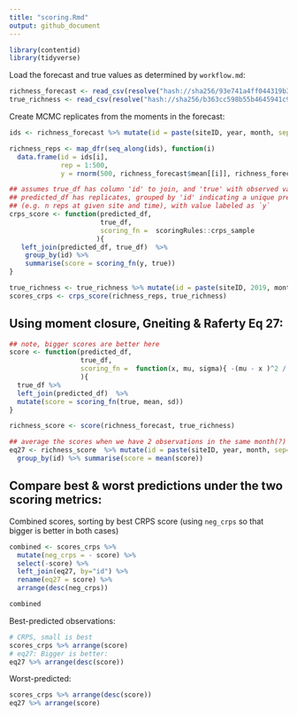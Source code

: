 ```yaml
---
title: "scoring.Rmd"
output: github_document
---
```


```r
library(contentid)
library(tidyverse)
```

Load the forecast and true values as determined by `workflow.md`:

```r
richness_forecast <- read_csv(resolve("hash://sha256/93e741a4ff044319b3288d71c71d4e95a76039bc3656e252621d3ad49ccc8200"))
true_richness <- read_csv(resolve("hash://sha256/b363cc598b55b4645941c99958542aa16db77363ded84544eb49c6ffe478441e"))
```

Create MCMC replicates from the moments in the forecast:

```r


ids <- richness_forecast %>% mutate(id = paste(siteID, year, month, sep="-")) %>% pull(id)

richness_reps <- map_dfr(seq_along(ids), function(i) 
  data.frame(id = ids[i],
             rep = 1:500, 
             y = rnorm(500, richness_forecast$mean[[i]], richness_forecast$sd[[i]])))
```




```r
## assumes true_df has column 'id' to join, and 'true' with observed value
## predicted_df has replicates, grouped by 'id' indicating a unique prediction 
## (e.g. n reps at given site and time), with value labeled as `y`
crps_score <- function(predicted_df,
                       true_df,
                       scoring_fn =  scoringRules::crps_sample
                      ){
   left_join(predicted_df, true_df)  %>% 
    group_by(id) %>% 
    summarise(score = scoring_fn(y, true))
}

```



```r
true_richness <- true_richness %>% mutate(id = paste(siteID, 2019, month, sep="-"))
scores_crps <- crps_score(richness_reps, true_richness)
```



## Using moment closure, Gneiting & Raferty Eq 27:


```r
## note, bigger scores are better here
score <- function(predicted_df,
                  true_df,
                  scoring_fn =  function(x, mu, sigma){ -(mu - x )^2 / sigma^2  - log(sigma)}
                  ){
  true_df %>% 
  left_join(predicted_df)  %>%
  mutate(score = scoring_fn(true, mean, sd))
}

```  


```r
richness_score <- score(richness_forecast, true_richness)

## average the scores when we have 2 observations in the same month(?)
eq27 <- richness_score  %>% mutate(id = paste(siteID, year, month, sep="-")) %>%
  group_by(id) %>% summarise(score = mean(score))

```

## Compare best & worst predictions under the two scoring metrics:

Combined scores, sorting by best CRPS score (using `neg_crps` so that bigger is better in both cases)

```r
combined <- scores_crps %>% 
  mutate(neg_crps = - score) %>% 
  select(-score) %>%
  left_join(eq27, by="id") %>%
  rename(eq27 = score) %>%
  arrange(desc(neg_crps))

combined
```



Best-predicted observations:

```r
# CRPS, small is best
scores_crps %>% arrange(score)
# eq27: Bigger is better:
eq27 %>% arrange(desc(score))
```

Worst-predicted:

```r
scores_crps %>% arrange(desc(score))
eq27 %>% arrange(score)
```





